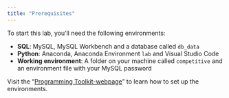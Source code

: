 ```yaml
---
title: "Prerequisites"
---
```


To start this lab, you'll need the following environments:

- **SQL**: MySQL, MySQL Workbench and a database called `db_data`
- **Python**: Anaconda, Anaconda Environment `lab` and Visual Studio Code
- **Working environment**: A folder on your machine called `competitive` and an environment file with your MySQL password


:::{.callout-important}
Visit the "[Programming Toolkit-webpage](https://kirenz.github.io/lab-toolkit/)" to learn how to set up the environments.
:::